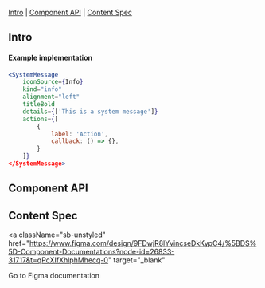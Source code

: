 

<Meta of={Stories} />

<Title>SystemMessage</Title>

[Intro](#Intro) | [Component API](#ComponentAPI) | [Content Spec](#ContentSpec)

## Intro <a id="Intro" />

<Canvas of={Stories.WithKindPositive} sourceState="none" />

#### Example implementation

```jsx
<SystemMessage
    iconSource={Info}
    kind="info"
    alignment="left"
    titleBold
    details={['This is a system message']}
    actions={[
        {
            label: 'Action',
            callback: () => {},
        }
    ]}
</SystemMessage>
```

## Component API <a id="ComponentAPI" />

<ArgTypes of={Stories.Default} sort="requiredFirst" />

## Content Spec <a id="ContentSpec" />

<a
  className="sb-unstyled"
  href="https://www.figma.com/design/9FDwjR8lYvincseDkKypC4/%5BDS%5D-Component-Documentations?node-id=26833-31717&t=qPcXIfXhlphMhecq-0"
  target="_blank"
>
  Go to Figma documentation
</a>
